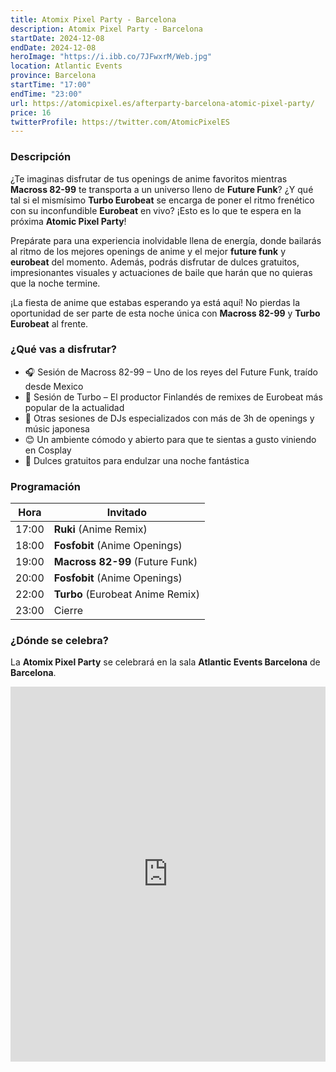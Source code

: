 ```yaml
---
title: Atomix Pixel Party - Barcelona
description: Atomix Pixel Party - Barcelona
startDate: 2024-12-08
endDate: 2024-12-08
heroImage: "https://i.ibb.co/7JFwxrM/Web.jpg"
location: Atlantic Events
province: Barcelona
startTime: "17:00"
endTime: "23:00"
url: https://atomicpixel.es/afterparty-barcelona-atomic-pixel-party/
price: 16
twitterProfile: https://twitter.com/AtomicPixelES
---
```


### Descripción

¿Te imaginas disfrutar de tus openings de anime favoritos mientras **Macross 82-99** te transporta a un universo lleno de **Future Funk**? ¿Y qué tal si el mismísimo **Turbo Eurobeat** se encarga de poner el ritmo frenético con su inconfundible **Eurobeat** en vivo? ¡Esto es lo que te espera en la próxima **Atomic Pixel Party**!

Prepárate para una experiencia inolvidable llena de energía, donde bailarás al ritmo de los mejores openings de anime y el mejor **future funk** y **eurobeat** del momento. Además, podrás disfrutar de dulces gratuitos, impresionantes visuales y actuaciones de baile que harán que no quieras que la noche termine.

¡La fiesta de anime que estabas esperando ya está aquí! No pierdas la oportunidad de ser parte de esta noche única con **Macross 82-99** y **Turbo Eurobeat** al frente.

### ¿Qué vas a disfrutar?

+ 🎧 Sesión de Macross 82-99 – Uno de los reyes del Future Funk, traído desde Mexico
+ 🚗 Sesión de Turbo – El productor Finlandés de remixes de Eurobeat más popular de la actualidad
+ 🎌 Otras sesiones de DJs especializados con más de 3h de openings y músic japonesa
+ 😊 Un ambiente cómodo y abierto para que te sientas a gusto viniendo en Cosplay
+ 🍭 Dulces gratuitos para endulzar una noche fantástica

### Programación

| Hora | Invitado |
|------|----------|
| 17:00 | **Ruki** (Anime Remix) |
| 18:00 | **Fosfobit** (Anime Openings) |
| 19:00 | **Macross 82-99** (Future Funk) |
| 20:00 | **Fosfobit** (Anime Openings) |
| 22:00 | **Turbo** (Eurobeat Anime Remix) |
| 23:00 | Cierre |

### ¿Dónde se celebra?

La **Atomix Pixel Party** se celebrará en la sala **Atlantic Events Barcelona** de **Barcelona**.

<iframe src="https://www.google.com/maps/embed?pb=!1m14!1m8!1m3!1d2994.9702572534216!2d2.1338528!3d41.3530002!3m2!1i1024!2i768!4f13.1!3m3!1m2!1s0x12a499166e65d9af%3A0x42d29ac6596e8673!2sAtlantic%20Sound%20BCN!5e0!3m2!1ses!2ses!4v1732103681627!5m2!1ses!2ses" width="100%" height="600" style="border:0;" allowfullscreen="" loading="lazy" referrerpolicy="no-referrer-when-downgrade"></iframe>

